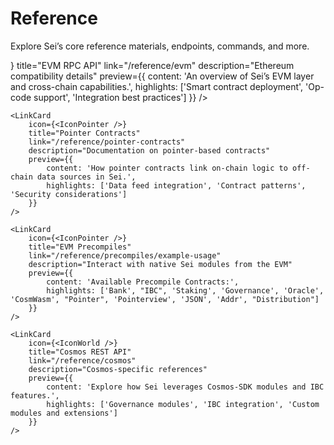 
# Reference

Explore Sei’s core reference materials, endpoints, commands, and more.

<div className="grid grid-cols-1 md:grid-cols-3 gap-4 my-8">
	<LinkCard
		icon={<IconBrackets />}
		title="EVM RPC API"
		link="/reference/evm"
		description="Ethereum compatibility details"
		preview={{
			content: 'An overview of Sei’s EVM layer and cross-chain capabilities.',
			highlights: ['Smart contract deployment', 'Op-code support', 'Integration best practices']
		}}
	/>

    <LinkCard
    	icon={<IconPointer />}
    	title="Pointer Contracts"
    	link="/reference/pointer-contracts"
    	description="Documentation on pointer-based contracts"
    	preview={{
    		content: 'How pointer contracts link on-chain logic to off-chain data sources in Sei.',
    		highlights: ['Data feed integration', 'Contract patterns', 'Security considerations']
    	}}
    />

    <LinkCard
    	icon={<IconPointer />}
    	title="EVM Precompiles"
    	link="/reference/precompiles/example-usage"
    	description="Interact with native Sei modules from the EVM"
    	preview={{
    		content: 'Available Precompile Contracts:',
    		highlights: ['Bank', "IBC", 'Staking', 'Governance', 'Oracle', 'CosmWasm', "Pointer", 'Pointerview', 'JSON', 'Addr', "Distribution"]
    	}}
    />

    <LinkCard
    	icon={<IconWorld />}
    	title="Cosmos REST API"
    	link="/reference/cosmos"
    	description="Cosmos-specific references"
    	preview={{
    		content: 'Explore how Sei leverages Cosmos-SDK modules and IBC features.',
    		highlights: ['Governance modules', 'IBC integration', 'Custom modules and extensions']
    	}}
    />

</div>
